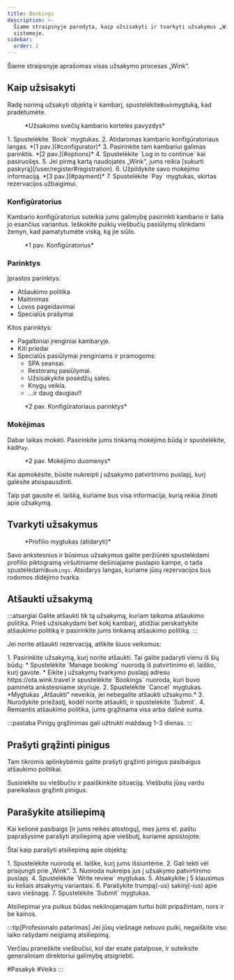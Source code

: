 ```yaml
---
title: Bookings
description: >-
  Šiame straipsnyje parodyta, kaip užsisakyti ir tvarkyti užsakymus „Wink“
  sistemoje.
sidebar:
  order: 2
---
```


Šiame straipsnyje aprašomas visas užsakymo procesas „Wink“.

## Kaip užsisakyti

Radę norimą užsakyti objektą ir kambarį, spustelėkite`Book`mygtuką, kad pradėtumėte.

<figure>
  <CloudinaryImage width="350" height="819" resize="scale" quality="best" alt="Užsakomo svečių kambario kortelė" src="academy/guest-room-card" errorImage="noimage_opaque_nyrtl0.png" />

  <figcaption>*Užsakomo svečių kambario kortelės pavyzdys*</figcaption>
</figure>


<Steps>
  1. Spustelėkite `Book` mygtukas.
  2. Atidaromas kambario konfigūratoriaus langas. *[1 pav.](#configurator)*
  3. Pasirinkite tam kambariui galimas parinktis. *[2 pav.](#options)*
  4. Spustelėkite `Log in to continue` kai pasiruošęs.
  5. Jei pirmą kartą naudojatės „Wink“, jums reikia [sukurti paskyrą](/user/register#registration).
  6. Užpildykite savo mokėjimo informaciją. *[3 pav.](#payment)*
  7. Spustelėkite `Pay` mygtukas, skirtas rezervacijos užbaigimui.
</Steps>


### Konfigūratorius

Kambario konfigūratorius suteikia jums galimybę pasirinkti kambario ir šalia jo esančius variantus.
Ieškokite puikių viešbučių pasiūlymų slinkdami žemyn, kad pamatytumėte viską, ką jie siūlo.

<figure>
  <CloudinaryImage width="700" height="1176" resize="scale" quality="best" alt="Kambario konfigūratorius" src="academy/room-configurator-1" errorImage="noimage_opaque_nyrtl0.png" />

  <figcaption>*1 pav. Konfigūratorius*</figcaption>
</figure>


### Parinktys

Įprastos parinktys:

* Atšaukimo politika
* Maitinimas
* Lovos pageidavimai
* Specialūs prašymai

Kitos parinktys:

* Pagalbiniai įrenginiai kambaryje.
* Kiti priedai
* Specialūs pasiūlymai įrenginiams ir pramogoms:
  * SPA seansai.
  * Restoranų pasiūlymai.
  * Užsisakykite posėdžių sales.
  * Knygų veikla.
  * ...ir daug daugiau!!

<figure>
  <CloudinaryImage width="700" height="1176" resize="scale" quality="best" alt="Kambario konfigūratorius" src="academy/room-configurator-2" errorImage="noimage_opaque_nyrtl0.png" />

  <figcaption>*2 pav. Konfigūratoriaus parinktys*</figcaption>
</figure>


### Mokėjimas

Dabar laikas mokėti. Pasirinkite jums tinkamą mokėjimo būdą ir spustelėkite, kad`Pay`.

<figure>
  <CloudinaryImage width="700" height="1141" resize="scale" quality="best" alt="Mokėjimo informacija" src="academy/payment-modal" errorImage="noimage_opaque_nyrtl0.png" />

  <figcaption>*2 pav. Mokėjimo duomenys*</figcaption>
</figure>


Kai apmokėsite, būsite nukreipti į užsakymo patvirtinimo puslapį, kurį galėsite atsispausdinti.

Taip pat gausite el. laišką, kuriame bus visa informacija, kurią reikia žinoti apie užsakymą.

## Tvarkyti užsakymus

<figure>
  <CloudinaryImage width="350" height="404" resize="scale" quality="best" alt="Paskyros mygtukas, kai autentifikuojama" src="academy/account-button-auth-open" errorImage="noimage_opaque_nyrtl0.png" />

  <figcaption>*Profilio mygtukas (atidaryti)*</figcaption>
</figure>


Savo ankstesnius ir būsimus užsakymus galite peržiūrėti spustelėdami profilio piktogramą viršutiniame dešiniajame puslapio kampe, o tada spustelėdami`Bookings`.
Atsidarys langas, kuriame jūsų rezervacijos bus rodomos didėjimo tvarka.

## Atšaukti užsakymą

:::atsargiai
Galite atšaukti tik tą užsakymą, kuriam taikoma atšaukimo politika. Prieš užsisakydami bet kokį kambarį, atidžiai perskaitykite atšaukimo politiką ir pasirinkite jums tinkamą atšaukimo politiką.
:::

Jei norite atšaukti rezervaciją, atlikite šiuos veiksmus:

<Steps>
  1. Pasirinkite užsakymą, kurį norite atšaukti. Tai galite padaryti vienu iš šių būdų:
     * Spustelėkite `Manage booking` nuorodą iš patvirtinimo el. laiško, kurį gavote.
     * Eikite į užsakymų tvarkymo puslapį adresu https://ota.wink.travel ir spustelėkite `Bookings` nuoroda, kuri buvo paminėta ankstesniame skyriuje.
  2. Spustelėkite `Cancel` mygtukas. *Mygtukas „Atšaukti“ neveikia, jei nebegalite atšaukti užsakymo.*
  3. Nurodykite priežastį, kodėl norite atšaukti, ir spustelėkite `Submit`.
  4. Remiantis atšaukimo politika, jums grąžinama visa arba dalinė suma.
</Steps>


:::pastaba
Pinigų grąžinimas gali užtrukti maždaug 1–3 dienas.
:::

## Prašyti grąžinti pinigus

Tam tikromis aplinkybėmis galite prašyti grąžinti pinigus pasibaigus atšaukimo politikai.

Susisiekite su viešbučiu ir paaiškinkite situaciją. Viešbutis jūsų vardu pareikalaus grąžinti pinigus.

## Parašykite atsiliepimą

Kai kelionė pasibaigs \[ir jums reikės atostogų], mes jums el. paštu paprašysime parašyti atsiliepimą apie viešbutį, kuriame apsistojote.

Štai kaip parašyti atsiliepimą apie objektą:

<Steps>
  1. Spustelėkite nuorodą el. laiške, kurį jums išsiuntėme.
  2. Gali tekti vėl prisijungti prie „Wink“.
  3. Nuoroda nukreips jus į užsakymo patvirtinimo puslapį.
  4. Spustelėkite `Write review` mygtukas.
  5. Atsakykite į 5 klausimus su keliais atsakymų variantais.
  6. Parašykite trumpą(-us) sakinį(-ius) apie savo viešnagę.
  7. Spustelėkite `Submit` mygtukas.
</Steps>


Atsiliepimai yra puikus būdas nekilnojamajam turtui būti pripažintam, nors ir be kainos.

:::tip\[Profesionalo patarimas]
Jei jūsų viešnagė nebuvo puiki, negaiškite viso laiko rašydami neigiamą atsiliepimą.

Verčiau praneškite viešbučiui, kol dar esate patalpose, ir suteiksite generaliniam direktoriui galimybę atsigriebti.

\#Pasakyk #Veiks
:::

